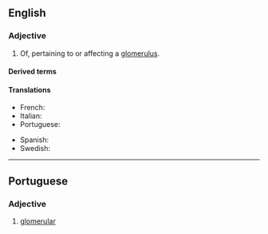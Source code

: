 ==English==

===Adjective===
{{en-adj|-}}

# Of, pertaining to or affecting a [[glomerulus]].

====Derived terms====
{{der3|lang=en
|interglomerular
|juxtaglomerular
|extraglomerular
|preglomerular
|periglomerular
|postglomerular
|glomerular lipidosis
|intraglomerular
|tubuloglomerular
|multiglomerular
|aglomerular}}

====Translations====
{{trans-top|Of or pertaining to a glomerulus}}
* French: {{t|fr|glomérulaire}}
* Italian: {{t|it|glomerulare}}
* Portuguese: {{t|pt|glomerular}}
{{trans-mid}}
* Spanish: {{t|es|glomerular}}
* Swedish: {{t+|sv|glomerulär}}
{{trans-bottom}}

----

==Portuguese==

===Adjective===
{{pt-adj|glomerul|ar}}

# [[#English|glomerular]]